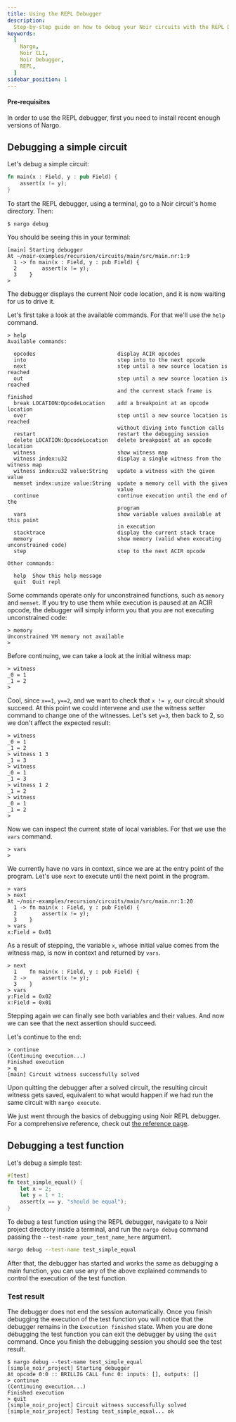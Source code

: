 ```yaml
---
title: Using the REPL Debugger
description:
  Step-by-step guide on how to debug your Noir circuits with the REPL Debugger.
keywords:
  [
    Nargo,
    Noir CLI,
    Noir Debugger,
    REPL,
  ]
sidebar_position: 1
---
```



<Experimental />

#### Pre-requisites

In order to use the REPL debugger, first you need to install recent enough versions of Nargo.

## Debugging a simple circuit

Let's debug a simple circuit:

```rust
fn main(x : Field, y : pub Field) {
    assert(x != y);
}
```

To start the REPL debugger, using a terminal, go to a Noir circuit's home directory. Then:

`$ nargo debug`

You should be seeing this in your terminal:

```
[main] Starting debugger
At ~/noir-examples/recursion/circuits/main/src/main.nr:1:9
  1 -> fn main(x : Field, y : pub Field) {
  2        assert(x != y);
  3    }
>
```

The debugger displays the current Noir code location, and it is now waiting for us to drive it.

Let's first take a look at the available commands. For that we'll use the `help` command.

```
> help
Available commands:

  opcodes                          display ACIR opcodes
  into                             step into to the next opcode
  next                             step until a new source location is reached
  out                              step until a new source location is reached
                                   and the current stack frame is finished
  break LOCATION:OpcodeLocation    add a breakpoint at an opcode location
  over                             step until a new source location is reached
                                   without diving into function calls
  restart                          restart the debugging session
  delete LOCATION:OpcodeLocation   delete breakpoint at an opcode location
  witness                          show witness map
  witness index:u32                display a single witness from the witness map
  witness index:u32 value:String   update a witness with the given value
  memset index:usize value:String  update a memory cell with the given
                                   value
  continue                         continue execution until the end of the
                                   program
  vars                             show variable values available at this point
                                   in execution
  stacktrace                       display the current stack trace
  memory                           show memory (valid when executing unconstrained code)
  step                             step to the next ACIR opcode

Other commands:

  help  Show this help message
  quit  Quit repl

```

Some commands operate only for unconstrained functions, such as `memory` and `memset`. If you try to use them while execution is paused at an ACIR opcode, the debugger will simply inform you that you are not executing unconstrained code:

```
> memory
Unconstrained VM memory not available
>
```

Before continuing, we can take a look at the initial witness map:

```
> witness
_0 = 1
_1 = 2
>
```

Cool, since `x==1`, `y==2`, and we want to check that `x != y`, our circuit should succeed. At this point we could intervene and use the witness setter command to change one of the witnesses. Let's set `y=3`, then back to 2, so we don't affect the expected result:

```
> witness
_0 = 1
_1 = 2
> witness 1 3
_1 = 3
> witness
_0 = 1
_1 = 3
> witness 1 2
_1 = 2
> witness
_0 = 1
_1 = 2
>
```

Now we can inspect the current state of local variables. For that we use the `vars` command.

```
> vars
>
```

We currently have no vars in context, since we are at the entry point of the program. Let's use `next` to execute until the next point in the program.

```
> vars
> next
At ~/noir-examples/recursion/circuits/main/src/main.nr:1:20
  1 -> fn main(x : Field, y : pub Field) {
  2        assert(x != y);
  3    }
> vars
x:Field = 0x01
```

As a result of stepping, the variable `x`, whose initial value comes from the witness map, is now in context and returned by `vars`.

```
> next
  1    fn main(x : Field, y : pub Field) {
  2 ->     assert(x != y);
  3    }
> vars
y:Field = 0x02
x:Field = 0x01
```

Stepping again we can finally see both variables and their values. And now we can see that the next assertion should succeed.

Let's continue to the end:

```
> continue
(Continuing execution...)
Finished execution
> q
[main] Circuit witness successfully solved
```

Upon quitting the debugger after a solved circuit, the resulting circuit witness gets saved, equivalent to what would happen if we had run the same circuit with `nargo execute`.

We just went through the basics of debugging using Noir REPL debugger. For a comprehensive reference, check out [the reference page](../../reference/debugger/debugger_repl.mdx).

## Debugging a test function

Let's debug a simple test:

```rust
#[test]
fn test_simple_equal() {
    let x = 2;
    let y = 1 + 1;
    assert(x == y, "should be equal");
}
```

To debug a test function using the REPL debugger, navigate to a Noir project directory inside a terminal, and run the `nargo debug` command passing the `--test-name your_test_name_here` argument.

```bash
nargo debug --test-name test_simple_equal
```

After that, the debugger has started and works the same as debugging a main function, you can use any of the above explained commands to control the execution of the test function.

### Test result

The debugger does not end the session automatically. Once you finish debugging the execution of the test function you will notice that the debugger remains in the `Execution finished` state. When you are done debugging the test function you can exit the debugger by using the `quit` command. Once you finish the debugging session you should see the test result.

```text
$ nargo debug --test-name test_simple_equal
[simple_noir_project] Starting debugger
At opcode 0:0 :: BRILLIG CALL func 0: inputs: [], outputs: []
> continue
(Continuing execution...)
Finished execution
> quit
[simple_noir_project] Circuit witness successfully solved
[simple_noir_project] Testing test_simple_equal... ok
```
